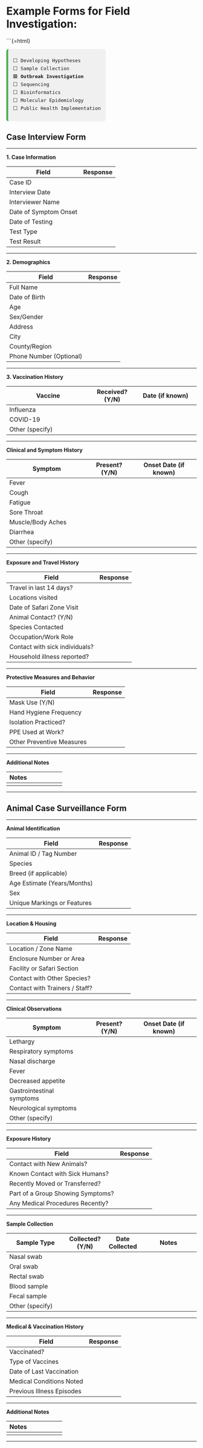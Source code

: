# Example Forms for Field Investigation:

```{=html}
<div style="font-family:monospace; font-size: 0.9em; background:#f0f0f0; border-left: 5px solid #4CAF50; padding: 0.75em 1em; margin-top: 1em; border-radius: 6px; width: fit-content;">
⬜ Developing Hypotheses<br>
⬜ Sample Collection<br>
🟩 <strong>Outbreak Investigation</strong><br>
⬜ Sequencing<br>
⬜ Bioinformatics<br>
⬜ Molecular Epidemiology <br>
⬜ Public Health Implementation
</div>

## Case Interview Form

---

**1. Case Information**

| Field                         | Response                             |
|------------------------------|--------------------------------------|
| Case ID                      |                                      |
| Interview Date               |                                      |
| Interviewer Name             |                                      |
| Date of Symptom Onset        |                                      |
| Date of Testing              |                                      |
| Test Type                    |                                      |
| Test Result                  |                                      |

---

**2. Demographics**

| Field                         | Response                             |
|------------------------------|--------------------------------------|
| Full Name                    |                                      |
| Date of Birth                |                                      |
| Age                          |                                      |
| Sex/Gender                   |                                      |
| Address                      |                                      |
| City                         |                                      |
| County/Region                |                                      |
| Phone Number (Optional)      |                                      |

---

**3. Vaccination History**

| Vaccine                      | Received? (Y/N) | Date (if known)      |
|-----------------------------|----------------|----------------------|
| Influenza                   |                |                      |
| COVID-19                    |                |                      |
| Other (specify)             |                |                      |

---

**Clinical and Symptom History**

| Symptom                      | Present? (Y/N) | Onset Date (if known) |
|-----------------------------|----------------|------------------------|
| Fever                       |                |                        |
| Cough                       |                |                        |
| Fatigue                     |                |                        |
| Sore Throat                 |                |                        |
| Muscle/Body Aches           |                |                        |
| Diarrhea                    |                |                        |
| Other (specify)             |                |                        |

---

**Exposure and Travel History**

| Field                         | Response                             |
|------------------------------|--------------------------------------|
| Travel in last 14 days?      |                                      |
| Locations visited            |                                      |
| Date of Safari Zone Visit    |                                      |
| Animal Contact? (Y/N)        |                                      |
| Species Contacted            |                                      |
| Occupation/Work Role         |                                      |
| Contact with sick individuals? |                                    |
| Household illness reported?  |                                      |

---

**Protective Measures and Behavior**

| Field                         | Response                             |
|------------------------------|--------------------------------------|
| Mask Use (Y/N)               |                                      |
| Hand Hygiene Frequency       |                                      |
| Isolation Practiced?         |                                      |
| PPE Used at Work?            |                                      |
| Other Preventive Measures    |                                      |

---

**Additional Notes**

| Notes                        |                                        |
|-----------------------------|----------------------------------------|
|                              |                                        |
---

## Animal Case Surveillance Form

---

**Animal Identification**

| Field                         | Response                             |
|------------------------------|--------------------------------------|
| Animal ID / Tag Number       |                                      |
| Species                      |                                      |
| Breed (if applicable)        |                                      |
| Age Estimate (Years/Months)  |                                      |
| Sex                          |                                      |
| Unique Markings or Features  |                                      |

---

**Location & Housing**

| Field                         | Response                             |
|------------------------------|--------------------------------------|
| Location / Zone Name         |                                      |
| Enclosure Number or Area     |                                      |
| Facility or Safari Section   |                                      |
| Contact with Other Species?  |                                      |
| Contact with Trainers / Staff?|                                     |

---

**Clinical Observations**

| Symptom                      | Present? (Y/N) | Onset Date (if known) |
|-----------------------------|----------------|------------------------|
| Lethargy                    |                |                        |
| Respiratory symptoms        |                |                        |
| Nasal discharge             |                |                        |
| Fever                       |                |                        |
| Decreased appetite          |                |                        |
| Gastrointestinal symptoms   |                |                        |
| Neurological symptoms       |                |                        |
| Other (specify)             |                |                        |

---

**Exposure History**

| Field                             | Response                         |
|----------------------------------|----------------------------------|
| Contact with New Animals?        |                                  |
| Known Contact with Sick Humans?  |                                  |
| Recently Moved or Transferred?   |                                  |
| Part of a Group Showing Symptoms?|                                  |
| Any Medical Procedures Recently? |                                  |

---

**Sample Collection**

| Sample Type              | Collected? (Y/N) | Date Collected | Notes                   |
|--------------------------|------------------|----------------|-------------------------|
| Nasal swab               |                  |                |                         |
| Oral swab                |                  |                |                         |
| Rectal swab              |                  |                |                         |
| Blood sample             |                  |                |                         |
| Fecal sample             |                  |                |                         |
| Other (specify)          |                  |                |                         |

---

**Medical & Vaccination History**

| Field                         | Response                             |
|------------------------------|--------------------------------------|
| Vaccinated?                  |                                      |
| Type of Vaccines             |                                      |
| Date of Last Vaccination     |                                      |
| Medical Conditions Noted     |                                      |
| Previous Illness Episodes    |                                      |

---

**Additional Notes**

| Notes                        |                                        |
|-----------------------------|----------------------------------------|
|                             |                                        |
---
